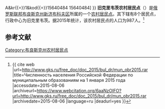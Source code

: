 {{Infobox Settlement
| official_name = 旧克里韦茨农村居民点
| native_name = Старокривецкое сельское поселение
| settlement_type = [[农村居民点|农村居民点]]
| subdivision_type = [[国家|国家]]
| subdivision_type1 = [[州_(俄罗斯)|州]]
| subdivision_type2 = [[区_(苏联)|区]]
| subdivision_name = {{RUS}}
| subdivision_name1 = [[布良斯克州|布良斯克州]]
| subdivision_name2 = [[新济布科夫区|新济布科夫区]]
| seat_type = 行政中心
| seat = 旧克里韦茨
| population_as_of=2015
| population_footnotes = <ref name=stat />
| population_total = 987
| coordinates_display = inline,title
| latd =  | latm =  | lats =  | latNS = N
| longd =  | longm =  | longs =  | longEW = E
| timezone = [[莫斯科时间|MSK]]
| utc_offset = +3
| blank_name = [[俄罗斯市政土地区划代码|OKTMO编码]]
| blank_info = [http://classif.spb.ru/classificators/view/tma.php?st{{=}}A&kr{{=}}1&kod{{=}}15640484 15640484]
}}
'''旧克里韦茨农村居民点'''（{{lang-ru|Старокривецкое сельское поселение}}）是[[俄罗斯联邦|俄罗斯联邦]][[布良斯克州|布良斯克州]][[新济布科夫区|新济布科夫区]]所属的一个[[农村居民点|农村居民点]]。其下辖有8个居民点，行政中心为旧克里韦茨。据2015年统计，该农村居民点的人口为987人。<ref name=stat>{{ cite web |url=http://www.gks.ru/free_doc/doc_2015/bul_dr/mun_obr2015.rar |title=Численность населения Российской Федерации по муниципальным образованиям на 1 января 2015 года |accessdate=2015-08-06 |archiveurl=https://www.webcitation.org/6aaNzOlFO?url=http://www.gks.ru/free_doc/doc_2015/bul_dr/mun_obr2015.rar |archivedate=2015-08-06 |language=ru |deadurl=yes }}</ref>

== 参考文献 ==
{{reflist}}

{{Russia-stub}}

[[Category:布良斯克州农村居民点|Category:布良斯克州农村居民点]]